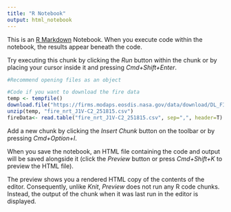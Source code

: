```yaml
---
title: "R Notebook"
output: html_notebook
---
```


This is an [R Markdown](http://rmarkdown.rstudio.com) Notebook. When you execute code within the notebook, the results appear beneath the code. 

Try executing this chunk by clicking the *Run* button within the chunk or by placing your cursor inside it and pressing *Cmd+Shift+Enter*. 

```r
#Recommend opening files as an object 

#Code if you want to download the fire data 
temp <- tempfile()
download.file("https://firms.modaps.eosdis.nasa.gov/data/download/DL_FIRE_J1V-C2_251815.zip",temp,mode = "wb")
unzip(temp, "fire_nrt_J1V-C2_251815.csv")
fireData<- read.table("fire_nrt_J1V-C2_251815.csv", sep=",", header=T)

```

Add a new chunk by clicking the *Insert Chunk* button on the toolbar or by pressing *Cmd+Option+I*.

When you save the notebook, an HTML file containing the code and output will be saved alongside it (click the *Preview* button or press *Cmd+Shift+K* to preview the HTML file). 

The preview shows you a rendered HTML copy of the contents of the editor. Consequently, unlike *Knit*, *Preview* does not run any R code chunks. Instead, the output of the chunk when it was last run in the editor is displayed.

